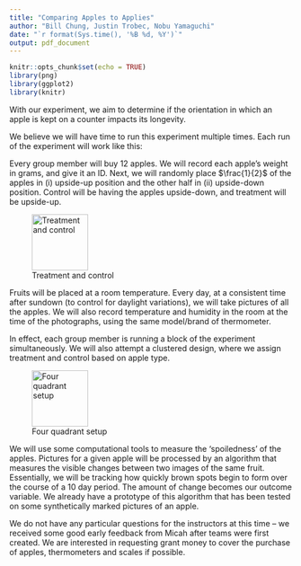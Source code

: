 ```yaml
---
title: "Comparing Apples to Applies"
author: "Bill Chung, Justin Trobec, Nobu Yamaguchi"
date: "`r format(Sys.time(), '%B %d, %Y')`"
output: pdf_document
---
```


```r
knitr::opts_chunk$set(echo = TRUE)
library(png)
library(ggplot2)
library(knitr)
```

With our experiment, we aim to determine if the orientation in which an apple is kept on a counter impacts its longevity.

We believe we will have time to run this experiment multiple times. Each run of the experiment will work like this:

Every group member will buy 12 apples. We will record each apple's weight in grams, and give it an ID. Next, we will randomly place $\frac{1}{2}$ of the apples in (i) upside-up position and the other half in (ii) upside-down position.  Control will be having the apples upside-down, and treatment will be upside-up. 

![Treatment and control](ApplePicture/fig/slide2.jpg){height=100}

Fruits will be placed at a room temperature. Every day, at a consistent time after sundown (to control for daylight variations), we will take pictures of all the apples. We will also record temperature and humidity in the room at the time of the photographs, using the same model/brand of thermometer.

In effect, each group member is running a block of the experiment simultaneously. We will also attempt a clustered design, where we assign treatment and control based on apple type.

![Four quadrant setup](ApplePicture/fig/slide3.jpg){height=100}

We will use some computational tools to measure the 'spoiledness' of the apples. Pictures for a given apple will be processed by an algorithm that measures the visible changes between two images of the same fruit. Essentially, we will be tracking how quickly brown spots begin to form over the course of a 10 day period. The amount of change becomes our outcome variable. We already have a prototype of this algorithm that has been tested on some synthetically marked pictures of an apple.

We do not have any particular questions for the instructors at this time -- we received some good early feedback from Micah after teams were first created. We are interested in requesting grant money to cover the purchase of apples, thermometers and scales if possible.